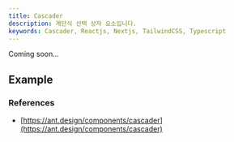 ```yaml
---
title: Cascader
description: 계단식 선택 상자 요소입니다.
keywords: Cascader, Reactjs, Nextjs, TailwindCSS, Typescript
---
```


Coming soon...

## Example

<Storybook url="https://workshop.dongwook.kim/?path=/docs/components-cascader-v1--docs" />

### References

- [https://ant.design/components/cascader](https://ant.design/components/cascader)
